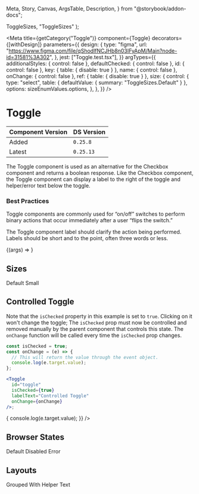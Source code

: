   Meta,
  Story,
  Canvas,
  ArgsTable,
  Description,
} from "@storybook/addon-docs";


  ToggleSizes,
  "ToggleSizes"
);

<Meta
  title={getCategory("Toggle")}
  component={Toggle}
  decorators={[withDesign]}
  parameters={{
    design: {
      type: "figma",
      url: "https://www.figma.com/file/qShodlfNCJHb8n03IFyApM/Main?node-id=31581%3A302",
    },
    jest: ["Toggle.test.tsx"],
  }}
  argTypes={{
    additionalStyles: { control: false },
    defaultChecked: { control: false },
    id: { control: false },
    key: { table: { disable: true } },
    name: { control: false },
    onChange: { control: false },
    ref: { table: { disable: true } },
    size: {
      control: {
        type: "select",
        table: { defaultValue: { summary: "ToggleSizes.Default" } },
        options: sizeEnumValues.options,
      },
    },
  }}
/>

# Toggle

| Component Version | DS Version |
| ----------------- | ---------- |
| Added             | `0.25.8`   |
| Latest            | `0.25.13`  |

<Description of={Toggle} />

The Toggle component is used as an alternative for the Checkbox component and returns a boolean response. Like the Checkbox component, the Toggle component can display a label to the right of the toggle and helper/error text below the toggle.

### Best Practices

Toggle components are commonly used for “on/off” switches to perform binary actions that occur immediately after a user “flips the switch.”

The Toggle component label should clarify the action being performed. Labels should be short and to the point, often three words or less.

<Canvas>
  <Story
    name="Toggle"
    args={{
      additionalStyles: undefined,
      defaultChecked: false,
      helperText: "This is the helper text!",
      id: "toggle-1",
      invalidText: "",
      isChecked: undefined,
      isDisabled: false,
      isInvalid: false,
      isRequired: false,
      labelText: "Test Label",
      name: "toggle-1",
      onChange: undefined,
      size: "ToogleSizes.Large",
    }}
  >
    {(args) => <Toggle {...args} size={sizeEnumValues.getValue(args.size)} />}
  </Story>
</Canvas>

<ArgsTable story="Toggle" />

## Sizes

<Canvas>
  <DSProvider>
    <SimpleGrid columns="2">
      <VStack align="left" spacing="s">
        <Heading level={3}>Default</Heading>
        <Toggle defaultChecked={true} id="default-checked" labelText="On" />
        <Toggle id="default" labelText="Off" />
      </VStack>
      <VStack align="left" spacing="s">
        <Heading level={3}>Small</Heading>
        <Toggle
          defaultChecked={true}
          id="small-checked"
          size={ToggleSizes.Small}
          labelText="On"
        />
        <Toggle id="default-small" size={ToggleSizes.Small} labelText="Off" />
      </VStack>
    </SimpleGrid>
  </DSProvider>
</Canvas>

## Controlled Toggle

Note that the `isChecked` property in this example is set to `true`. Clicking
on it won't change the toggle; The `isChecked` prop must now be controlled
and removed manually by the parent component that controls this state. The
`onChange` function will be called every time the `isChecked` prop changes.

```jsx
const isChecked = true;
const onChange = (e) => {
  // This will return the value through the event object.
  console.log(e.target.value);
};

<Toggle
  id="toggle"
  isChecked={true}
  labelText="Controlled Toggle"
  onChange={onChange}
/>;
```

<Canvas>
  <DSProvider>
    <Toggle
      id="toggle"
      isChecked={true}
      labelText="Controlled Toggle"
      onChange={(e) => {
        console.log(e.target.value);
      }}
    />
  </DSProvider>
</Canvas>

## Browser States

<Canvas>
  <DSProvider>
    <SimpleGrid columns="3">
      <VStack align="left" spacing="s">
        <Heading level={3}>Default</Heading>
        <Toggle defaultChecked={true} id="checked-default2" labelText="On" />
        <Toggle id="default2" labelText="Off" />
      </VStack>
      <VStack align="left" spacing="s">
        <Heading level={3}>Disabled</Heading>
        <Toggle
          defaultChecked={true}
          id="disabled-checked"
          isDisabled={true}
          labelText="On"
        />
        <Toggle id="disabled2" isDisabled={true} labelText="Off" />
      </VStack>
      <VStack align="left" spacing="s">
        <Heading level={3}>Error</Heading>
        <Toggle
          defaultChecked={true}
          id="error-default"
          isInvalid={true}
          labelText="On"
        />
        <Toggle id="error2" isInvalid={true} labelText="Off" />
      </VStack>
    </SimpleGrid>
  </DSProvider>
</Canvas>

## Layouts

<Canvas>
  <DSProvider>
    <SimpleGrid columns="2">
      <VStack align="left" spacing="s">
        <Heading level={3}>Grouped</Heading>
        <Toggle defaultChecked={true} id="layout1" labelText="On" />
        <Toggle defaultChecked={true} id="layout2" labelText="On" />
        <Toggle defaultChecked={true} id="layout3" labelText="On" />
        <Toggle defaultChecked={true} id="layout4" labelText="On" />
        <Toggle defaultChecked={true} id="layout5" labelText="On" />
      </VStack>
      <VStack align="left" spacing="s">
        <Heading level={3}>With Helper Text</Heading>
        <Toggle
          defaultChecked={true}
          helperText="Component Helper Text"
          id="helper-text"
          labelText="On"
        />
      </VStack>
    </SimpleGrid>
  </DSProvider>
</Canvas>
